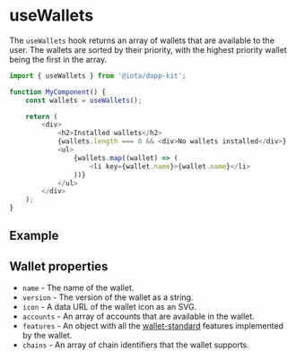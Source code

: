 
# useWallets

The `useWallets` hook returns an array of wallets that are available to the user. The wallets are
sorted by their priority, with the highest priority wallet being the first in the array.

```ts
import { useWallets } from '@iota/dapp-kit';

function MyComponent() {
    const wallets = useWallets();

    return (
        <div>
            <h2>Installed wallets</h2>
            {wallets.length === 0 && <div>No wallets installed</div>}
            <ul>
                {wallets.map((wallet) => (
                    <li key={wallet.name}>{wallet.name}</li>
                ))}
            </ul>
        </div>
    );
}
```

## Example

<UseWalletsExample />

## Wallet properties

-   `name` - The name of the wallet.
-   `version` - The version of the wallet as a string.
-   `icon` - A data URL of the wallet icon as an SVG.
-   `accounts` - An array of accounts that are available in the wallet.
-   `features` - An object with all the
    [wallet-standard](https://github.com/wallet-standard/wallet-standard) features implemented by
    the wallet.
-   `chains` - An array of chain identifiers that the wallet supports.
